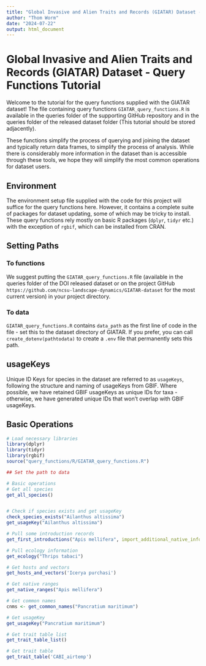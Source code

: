 ```yaml
---
title: "Global Invasive and Alien Traits and Records (GIATAR) Dataset - Query Functions Tutorial"
author: "Thom Worm"
date: "2024-07-22"
output: html_document
---
```


# Global Invasive and Alien Traits and Records (GIATAR) Dataset - Query Functions Tutorial

Welcome to the tutorial for the query functions supplied with the GIATAR dataset! The file containing query functions `GIATAR_query_functions.R` is available in the queries folder of the supporting GitHub repository and in the queries folder of the released dataset folder (This tutorial should be stored adjacently).

These functions simplify the process of querying and joining the dataset and typically return data frames, to simplify the process of analysis. While there is considerably more information in the dataset than is accessible through these tools, we hope they will simplify the most common operations for dataset users.

## Environment

The environment setup file supplied with the code for this project will suffice for the query functions here. However, it contains a complete suite of packages for dataset updating, some of which may be tricky to install. These query functions rely mostly on basic R packages (`dplyr`, `tidyr` etc.) with the exception of `rgbif`, which can be installed from CRAN.

## Setting Paths

### To functions

We suggest putting the `GIATAR_query_functions.R` file (available in the queries folder of the DOI released dataset or on the project GitHub `https://github.com/ncsu-landscape-dynamics/GIATAR-dataset` for the most current version) in your project directory.

### To data

`GIATAR_query_functions.R` contains `data_path` as the first line of code in the file - set this to the dataset directory of GIATAR. If you prefer, you can call `create_dotenv(pathtodata)` to create a `.env` file that permanently sets this path.

## usageKeys

Unique ID Keys for species in the dataset are referred to as `usageKeys`, following the structure and naming of usageKeys from GBIF. Where possible, we have retained GBIF usageKeys as unique IDs for taxa - otherwise, we have generated unique IDs that won't overlap with GBIF usageKeys.

## Basic Operations

```r
# Load necessary libraries
library(dplyr)
library(tidyr)
library(rgbif)
source("query_functions/R/GIATAR_query_functions.R")

## Set the path to data
```

```r
# Basic operations
# Get all species
get_all_species()


# Check if species exists and get usageKey
check_species_exists("Ailanthus altissima")
get_usageKey("Ailanthus altissima")

# Pull some introduction records
get_first_introductions("Apis mellifera", import_additional_native_info = T)

# Pull ecology information
get_ecology("Thrips tabaci")

# Get hosts and vectors
get_hosts_and_vectors('Icerya purchasi')

# Get native ranges
get_native_ranges("Apis mellifera")

# Get common names
cnms <- get_common_names("Pancratium maritimum")

# Get usageKey
get_usageKey("Pancratium maritimum")

# Get trait table list
get_trait_table_list()

# Get trait table
get_trait_table('CABI_airtemp')
```

